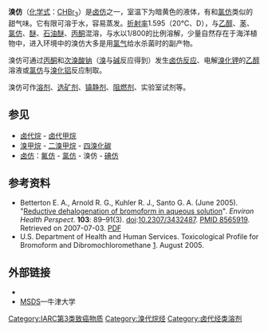 {{Chembox
| Name = 溴仿
| ImageFileL1 = Bromoform-2D.png
| ImageSizeL1 = 
| ImageNameL1 = 溴仿
| ImageFileR1 = Bromoform-3D-vdW.png
| ImageSizeR1 = 
| ImageNameR1 = 溴仿
| IUPACName = Bromoform
| OtherNames = 三溴甲烷
|Section1={{Chembox Identifiers
| Abbreviations = {{Unbulleted list|R-20B3{{Citation needed|date=June 2012}}|UN 2515{{Citation needed|date=June 2012}}
}}
| CASNo = 75-25-2
| CASNo_Ref = {{cascite|correct|CAS}}
| PubChem = 5558
| ChemSpiderID = 13838404
| ChemSpiderID_Ref = {{chemspidercite|correct|chemspider}}
| UNII = TUT9J99IMU
| UNII_Ref = {{fdacite|correct|FDA}}
| EINECS = 200-854-6
| UNNumber = 2515
| DrugBank = DB03054
| DrugBank_Ref = {{drugbankcite|correct|drugbank}}
| KEGG = C14707
| KEGG_Ref = {{keggcite|correct|kegg}}
| MeSHName = bromoform
| ChEBI = 38682
| ChEBI_Ref = {{ebicite|correct|EBI}}
| ChEMBL = 345248
| ChEMBL_Ref = {{ebicite|correct|EBI}}
| RTECS = PB5600000
| Beilstein = 1731048
| Gmelin = 49500
| SMILES = BrC(Br)Br
| StdInChI = 1S/CHBr3/c2-1(3)4/h1H
| StdInChI_Ref = {{stdinchicite|correct|chemspider}}
| StdInChIKey = DIKBFYAXUHHXCS-UHFFFAOYSA-N
| StdInChIKey_Ref = {{stdinchicite|correct|chemspider}}
}}
|Section2 = {{Chembox Properties
|   Formula = CHBr<sub>3</sub>
|   MolarMass = 252.73 
|   Appearance = 无色至黄色液体
|   Density = 2.889 g/cm<sup>3</sup>, 15 °C
|   MeltingPt = 8.0 °C
|   BoilingPt = 149.1 °C
|   Solubility = 3.2 g/l, 30 °C
|   LogP = 2.38
|   VaporPressure = 660 Pa, 20 °C
  }}
| Section3 = {{Chembox Hazards
|   EUClass = 有毒 ('''T''')<br />对环境有害 ('''N''')<br />[[致癌物质|Carc. Cat. 3]]
|   MainHazards = 
|   FlashPt = 
|   Autoignition = 
|   NFPA-H = 3
|   NFPA-F = 0
|   NFPA-R = 0
|   NFPA-O = 
|   RPhrases = {{R23}}, {{R36}}, {{R38}}, {{R51}}, {{R53}}
|   SPhrases = {{S28}}, {{S45}}, {{S61}}
|   PEL = 0.5 ppm
  }}
}}

'''溴仿'''（[[化学式|化学式]]：[[碳|C]][[氢|H]][[溴|Br]]<sub>3</sub>）是[[卤仿|卤仿]]之一，室温下为暗黄色的液体，有和[[氯仿|氯仿]]类似的甜气味。它有限可溶于水，容易蒸发。[[折射率|折射率]]1.595（20°C、D），与[[乙醇|乙醇]]、[[苯|苯]]、[[氯仿|氯仿]]、[[醚|醚]]、[[石油醚|石油醚]]、[[丙酮|丙酮]]混溶，与水以1/800的比例溶解，少量自然存在于海洋植物中，进入环境中的溴仿大多是用[[氯气|氯气]]给水杀菌时的副产物。

溴仿可通过[[丙酮|丙酮]]和[[次溴酸钠|次溴酸钠]]（[[溴|溴]]与[[碱|碱]]反应得到）发生[[卤仿反应|卤仿反应]]、电解[[溴化钾|溴化钾]]的[[乙醇|乙醇]]溶液或[[氯仿|氯仿]]与[[溴化铝|溴化铝]]反应制取。

溴仿可作[[溶剂|溶剂]]、[[选矿剂|选矿剂]]、[[镇静剂|镇静剂]]、[[阻燃剂|阻燃剂]]、实验室试剂等。

== 参见 ==
* [[卤代烷|卤代烷]] - [[卤代甲烷|卤代甲烷]]
* [[溴甲烷|溴甲烷]] - [[二溴甲烷|二溴甲烷]] - [[四溴化碳|四溴化碳]]
* [[卤仿|卤仿]]：[[氟仿|氟仿]] - [[氯仿|氯仿]] - 溴仿 - [[碘仿|碘仿]]

== 参考资料 ==
*Betterton E. A., Arnold R. G., Kuhler R. J., Santo G. A. (June 2005). "[http://www.pubmedcentral.nih.gov/articlerender.fcgi?artid=1519304 Reductive dehalogenation of bromoform in aqueous solution]". ''Environ Health Perspect''. '''103''': 89–91(3). [[doi|doi]]:[http://dx.doi.org/10.2307%2F3432487 10.2307/3432487]. [http://www.ncbi.nlm.nih.gov/pubmed/8565919 PMID 8565919]{{Wayback|url=http://www.ncbi.nlm.nih.gov/pubmed/8565919 |date=20080708204607 }}. Retrieved on 2007-07-03.  [http://www.pubmedcentral.nih.gov/picrender.fcgi?artid=1519304&blobtype=pdf PDF]
*U.S. Department of Health and Human Services. Toxicological Profile for Bromoform and Dibromochloromethane [https://web.archive.org/web/20080515132119/http://www.atsdr.cdc.gov/toxprofiles/tp130.html]. August 2005.

== 外部链接 ==
*{{ICSC|0108|01}}
*[http://physchem.ox.ac.uk/MSDS/BR/bromoform.html MSDS]{{Wayback|url=http://physchem.ox.ac.uk/MSDS/BR/bromoform.html |date=20120423084722 }}—牛津大学

{{卤代甲烷}}

{{Authority control}}
[[Category:IARC第3类致癌物质|Category:IARC第3类致癌物质]]
[[Category:溴代烷烃|Category:溴代烷烃]]
[[Category:卤代烃类溶剂|Category:卤代烃类溶剂]]